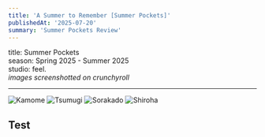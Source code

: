 ```yaml
---
title: 'A Summer to Remember [Summer Pockets]'
publishedAt: '2025-07-20'
summary: 'Summer Pockets Review'
---
```


title: Summer Pockets  
season: Spring 2025 - Summer 2025  
studio: feel.  
*images screenshotted on crunchyroll*

--- 

![Kamome](https://i.imgur.com/EiNes31.png)
![Tsumugi](https://i.imgur.com/w8qUqTo.jpeg)
![Sorakado](https://i.imgur.com/HQhPg2v.png)
![Shiroha](https://i.imgur.com/l1zvAas.jpeg)

## Test
